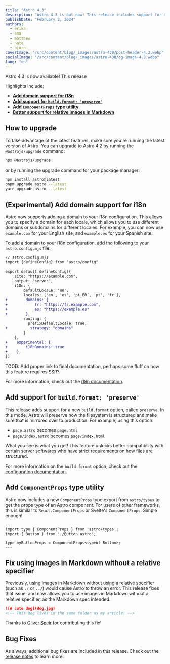 ```yaml
---
title: "Astro 4.3"
description: "Astro 4.3 is out now! This release includes support for domain routing in i18n, better support for relative images in Markdown, a new `ComponentProps` type export, and more."
publishDate: "February 2, 2024"
authors:
  - erika
  - ema
  - matthew
  - nate
  - bjorn
coverImage: "/src/content/blog/_images/astro-430/post-header-4.3.webp"
socialImage: "/src/content/blog/_images/astro-430/og-image-4.3.webp"
lang: "en"
---
```


Astro 4.3 is now available! This release

Highlights include:

- **[Add domain support for i18n](#experimental-add-domain-support-for-i18n)**
- **[Add support for `build.format: 'preserve'`](#add-support-for-buildformat-preserve)**
- **[Add `ComponentProps` type utility](#add-componentprops-type-utility)**
- **[Better support for relative images in Markdown](#fix-using-images-in-markdown-without-a-relative-specifier)**

## How to upgrade

To take advantage of the latest features, make sure you're running the latest version of Astro. You can upgrade to Astro 4.2 by running the `@astrojs/upgrade` command:

```sh
npx @astrojs/upgrade
```

or by running the upgrade command for your package manager:

```sh
npm install astro@latest
pnpm upgrade astro --latest
yarn upgrade astro --latest
```

## (Experimental) Add domain support for i18n

Astro now supports adding a domain to your i18n configuration. This allows you to specify a domain for each locale, which allows you to use different domains or subdomains for different locales. For example, you can now use `example.com` for your English site, and `example.es` for your Spanish site.

To add a domain to your i18n configuration, add the following to your `astro.config.mjs` file:

```diff lang="js"
// astro.config.mjs
import {defineConfig} from "astro/config"

export default defineConfig({
    site: "https://example.com",
    output: "server",
    i18n: {
        defaultLocaLe: 'en',
        locales: ['en', 'es', 'pt_BR', 'pt', 'fr'],
+        domains: {
+            fr: "https://fr.example.com",
+            es: "https://example.es"
+        },
        routing: {
          prefixDefaultLocale: true,
+          strategy: "domains"
        }
    },
+    experimental: {
+        i18nDomains: true
+    },
})
```

TOOD: Add proper link to final documentation, perhaps some fluff on how this feature requires SSR?

For more information, check out the [i18n documentation](https://docs.astro.build/reference/configuration#i18n).

## Add support for `build.format: 'preserve'`

This release adds support for a new `build.format` option, called `preserve`. In this mode, Astro will preserve how the filesystem is structured and make sure that is mirrored over to production. For example, using this option:

- `page.astro` becomes `page.html`
- `page/index.astro` becomes `page/index.html`

What you see is what you get! This feature unlocks better compatibility with certain server softwares who have strict requirements on how files are structured.

For more information on the `build.format` option, check out the [configuration documentation](https://docs.astro.build/en/reference/configuration-reference/#buildformat).

## Add `ComponentProps` type utility

Astro now includes a new `ComponentProps` type export from `astro/types` to get the props type of an Astro component. For users of other frameworks, this is similar to `React.ComponentProps` or Svelte's `ComponentProps`. Simple enough!

```astro
---
import type { ComponentProps } from 'astro/types';
import { Button } from "./Button.astro";

type myButtonProps = ComponentProps<typeof Button>;
---
```

## Fix using images in Markdown without a relative specifier

Previously, using images in Markdown without using a relative specifier (such as `./` or `../`) would cause Astro to throw an error. This release fixes that issue, and now allows you to use images in Markdown without a relative specifier, as the Markdown spec intended.

```md
![A cute dog](dog.jpg)
<!-- This dog lives in the same folder as my article! -->
```

Thanks to [Oliver Speir](https://github.com/OliverSpeir) for contributing this fix!

## Bug Fixes

As always, additional bug fixes are included in this release. Check out the [release notes](https://github.com/withastro/astro/blob/refs/heads/main/packages/astro/CHANGELOG.md#430) to learn more.
